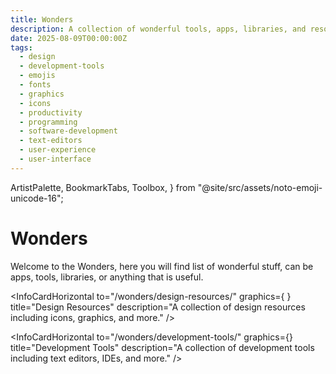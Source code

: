 ```yaml
---
title: Wonders
description: A collection of wonderful tools, apps, libraries, and resources.
date: 2025-08-09T00:00:00Z
tags:
  - design
  - development-tools
  - emojis
  - fonts
  - graphics
  - icons
  - productivity
  - programming
  - software-development
  - text-editors
  - user-experience
  - user-interface
---
```


  ArtistPalette,
  BookmarkTabs,
  Toolbox,
} from "@site/src/assets/noto-emoji-unicode-16";

<div className="center-image-and-caption">

<BookmarkTabs width={IconExtraLarge.width} height={IconExtraLarge.height} />

</div>

# Wonders

Welcome to the Wonders, here you will find list of wonderful stuff, can be apps,
tools, libraries, or anything that is useful.

<InfoCardHorizontal
  to="/wonders/design-resources/"
  graphics={
    <ArtistPalette width={IconMedium.width} height={IconMedium.height} />
  }
  title="Design Resources"
  description="A collection of design resources including icons, graphics, and more."
/>

<InfoCardHorizontal
  to="/wonders/development-tools/"
  graphics={<Toolbox width={IconMedium.width} height={IconMedium.height} />}
  title="Development Tools"
  description="A collection of development tools including text editors, IDEs, and more."
/>
